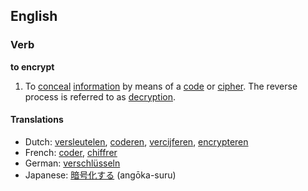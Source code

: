 ==English==
===Verb===
'''to encrypt'''
#To [[conceal]] [[information]] by means of a [[code]] or [[cipher]]. The reverse process is referred to as [[decrypt]]ion.
====Translations====
*Dutch: [[versleutelen]], [[coderen]], [[vercijferen]], [[encrypteren]]
*French: [[coder]], [[chiffrer]]
*German: [[verschlüsseln]]
*Japanese: [[暗号化する]] (angōka-suru)